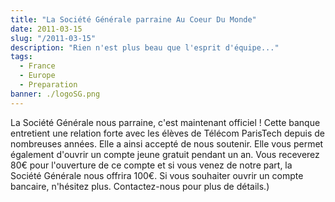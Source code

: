 ```yaml
---
title: "La Société Générale parraine Au Coeur Du Monde"
date: 2011-03-15
slug: "/2011-03-15"
description: "Rien n'est plus beau que l'esprit d'équipe..."
tags:
  - France
  - Europe
  - Preparation
banner: ./logoSG.png
---
```


La Société Générale nous parraine, c'est maintenant officiel ! Cette banque entretient une relation forte avec les élèves de Télécom ParisTech depuis de nombreuses années. Elle a ainsi accepté de nous soutenir. Elle vous permet également d'ouvrir un compte jeune gratuit pendant un an. Vous receverez 80€ pour l'ouverture de ce compte et si vous venez de notre part, la Société Générale nous offrira 100€. Si vous souhaiter ouvrir un compte bancaire, n'hésitez plus. Contactez-nous pour plus de détails.)


<Navigation previous="/2011-02-15" next="/2011-05-20" />
